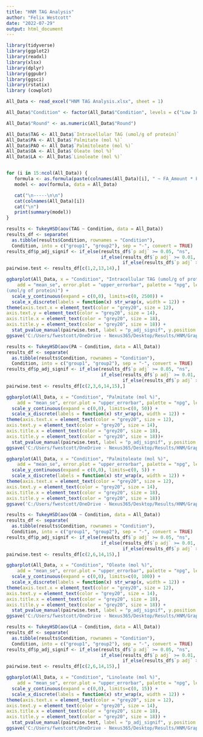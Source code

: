 ```yaml
---
title: "HNM TAG Analysis"
author: "Felix Westcott"
date: "2022-07-29"
output: html_document
---
```


```r
library(tidyverse)
library(ggplot2)
library(readxl)
library(xlsx)
library(dplyr)
library(ggpubr)
library(ggsci)
library(rstatix)
library (cowplot)

All_Data <- read_excel("HNM TAG Analysis.xlsx", sheet = 1)

All_Data$"Condition" <- factor(All_Data$"Condition", levels = c("Low Insulin Control", "Low Insulin OPLA", "Low Insulin POLA", "High Insulin Control", "High Insulin OPLA", "High Insulin POLA"))

```

``` R

All_Data$"Round" <- as.numeric(All_Data$"Round")

All_Data$TAG <- All_Data$`Intracellular TAG (umol/g of protein)`
All_Data$PA <- All_Data$`Palmitate (mol %)`
All_Data$PAO <- All_Data$`Palmitoleate (mol %)`
All_Data$OA <- All_Data$`Oleate (mol %)`
All_Data$LA <- All_Data$`Linoleate (mol %)`


for (i in 15:ncol(All_Data)) {
   formula <- as.formula(paste(colnames(All_Data)[i], " ~ FA_Amount * FA_Type * Insulin * Round ", sep=""))
   model <- aov(formula, data = All_Data)

   cat("\n-----\n\n")
   cat(colnames(All_Data)[i])
   cat("\n")
   print(summary(model))
}

```

``` R

results <- TukeyHSD(aov(TAG ~ Condition, data = All_Data))
results_df <- separate(
  as.tibble(results$Condition, rownames = "Condition"), 
  Condition, into = c("group1", "group2"), sep = "-", convert = TRUE)
results_df$p_adj_signif <- if_else(results_df$`p adj` >= 0.05, "ns", 
                                   if_else(results_df$`p adj` >= 0.01, "*", 
                                           if_else(results_df$`p adj` >= 0.001, "**", "***")))
pairwise.test <- results_df[c(1,2,13,14),]

ggbarplot(All_Data, x = "Condition", "Intracellular TAG (umol/g of protein)",
    add = "mean_se", error.plot = "upper_errorbar", palette = "npg", legend = "none", fill = "Condition", ylab = "Intracellular TAG
(umol/g of protein)") +
  scale_y_continuous(expand = c(0,0), limits=c(0, 2500)) +
  scale_x_discrete(labels = function(x) str_wrap(x, width = 12)) +
theme(axis.text.x = element_text(color = "grey20", size = 12),
axis.text.y = element_text(color = "grey20", size = 14), 
axis.title.x = element_text(color = "grey20", size = 18),
axis.title.y = element_text(color = "grey20", size = 18)) +
  stat_pvalue_manual(pairwise.test, label = "p_adj_signif", y.position = 1800, step.increase = 0.1)
ggsave('C:/Users/fwestcott/OneDrive - Nexus365/Desktop/Results/HNM/Graphs/TAG.png')

results <- TukeyHSD(aov(PA ~ Condition, data = All_Data))
results_df <- separate(
  as.tibble(results$Condition, rownames = "Condition"), 
  Condition, into = c("group1", "group2"), sep = "-", convert = TRUE)
results_df$p_adj_signif <- if_else(results_df$`p adj` >= 0.05, "ns", 
                                   if_else(results_df$`p adj` >= 0.01, "*", 
                                           if_else(results_df$`p adj` >= 0.001, "**", "***")))
pairwise.test <- results_df[c(2,3,6,14,15),]

ggbarplot(All_Data, x = "Condition", "Palmitate (mol %)",
    add = "mean_se", error.plot = "upper_errorbar", palette = "npg", legend = "none", fill = "Condition") +
  scale_y_continuous(expand = c(0,0), limits=c(0, 50)) +
  scale_x_discrete(labels = function(x) str_wrap(x, width = 12)) +
theme(axis.text.x = element_text(color = "grey20", size = 12),
axis.text.y = element_text(color = "grey20", size = 14), 
axis.title.x = element_text(color = "grey20", size = 18),
axis.title.y = element_text(color = "grey20", size = 18))+
  stat_pvalue_manual(pairwise.test, label = "p_adj_signif", y.position = 35, step.increase = 0.15)
ggsave('C:/Users/fwestcott/OneDrive - Nexus365/Desktop/Results/HNM/Graphs/Palmitate.png')

ggbarplot(All_Data, x = "Condition", "Palmitoleate (mol %)",
    add = "mean_se", error.plot = "upper_errorbar", palette = "npg", legend = "none", fill = "Condition") +
  scale_y_continuous(expand = c(0,0), limits=c(0, 5)) +
  scale_x_discrete(labels = function(x) str_wrap(x, width = 12)) +
theme(axis.text.x = element_text(color = "grey20", size = 12),
axis.text.y = element_text(color = "grey20", size = 14), 
axis.title.x = element_text(color = "grey20", size = 18),
axis.title.y = element_text(color = "grey20", size = 18))
ggsave('C:/Users/fwestcott/OneDrive - Nexus365/Desktop/Results/HNM/Graphs/Palmitoleate.png')

results <- TukeyHSD(aov(OA ~ Condition, data = All_Data))
results_df <- separate(
  as.tibble(results$Condition, rownames = "Condition"), 
  Condition, into = c("group1", "group2"), sep = "-", convert = TRUE)
results_df$p_adj_signif <- if_else(results_df$`p adj` >= 0.05, "ns", 
                                   if_else(results_df$`p adj` >= 0.01, "*", 
                                           if_else(results_df$`p adj` >= 0.001, "**", "***")))
pairwise.test <- results_df[c(2,6,14,15),]

ggbarplot(All_Data, x = "Condition", "Oleate (mol %)",
    add = "mean_se", error.plot = "upper_errorbar", palette = "npg", legend = "none", fill = "Condition") +
  scale_y_continuous(expand = c(0,0), limits=c(0, 100)) +
  scale_x_discrete(labels = function(x) str_wrap(x, width = 12)) +
theme(axis.text.x = element_text(color = "grey20", size = 12),
axis.text.y = element_text(color = "grey20", size = 14), 
axis.title.x = element_text(color = "grey20", size = 18),
axis.title.y = element_text(color = "grey20", size = 18)) +
  stat_pvalue_manual(pairwise.test, label = "p_adj_signif", y.position = 75, step.increase = 0.4)
ggsave('C:/Users/fwestcott/OneDrive - Nexus365/Desktop/Results/HNM/Graphs/Oleate.png')

results <- TukeyHSD(aov(LA ~ Condition, data = All_Data))
results_df <- separate(
  as.tibble(results$Condition, rownames = "Condition"), 
  Condition, into = c("group1", "group2"), sep = "-", convert = TRUE)
results_df$p_adj_signif <- if_else(results_df$`p adj` >= 0.05, "ns", 
                                   if_else(results_df$`p adj` >= 0.01, "*", 
                                           if_else(results_df$`p adj` >= 0.001, "**", "***")))
pairwise.test <- results_df[c(2,6,14,15),]

ggbarplot(All_Data, x = "Condition", "Linoleate (mol %)",
    add = "mean_se", error.plot = "upper_errorbar", palette = "npg", legend = "none", fill = "Condition") +
  scale_y_continuous(expand = c(0,0), limits=c(0, 15)) +
  scale_x_discrete(labels = function(x) str_wrap(x, width = 12)) +
theme(axis.text.x = element_text(color = "grey20", size = 12),
axis.text.y = element_text(color = "grey20", size = 14), 
axis.title.x = element_text(color = "grey20", size = 18),
axis.title.y = element_text(color = "grey20", size = 18)) +
  stat_pvalue_manual(pairwise.test, label = "p_adj_signif", y.position = 12, step.increase = 0.1)
ggsave('C:/Users/fwestcott/OneDrive - Nexus365/Desktop/Results/HNM/Graphs/Linoleate.png')

```

